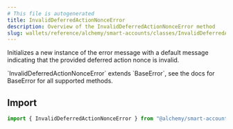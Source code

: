```yaml
---
# This file is autogenerated
title: InvalidDeferredActionNonceError
description: Overview of the InvalidDeferredActionNonceError method
slug: wallets/reference/alchemy/smart-accounts/classes/InvalidDeferredActionNonceError/constructor
---
```


Initializes a new instance of the error message with a default message indicating that the provided deferred action nonce is invalid.

<Note>
  `InvalidDeferredActionNonceError` extends `BaseError`, see the docs for
  BaseError for all supported methods.
</Note>

## Import

```ts
import { InvalidDeferredActionNonceError } from "@alchemy/smart-accounts";
```
